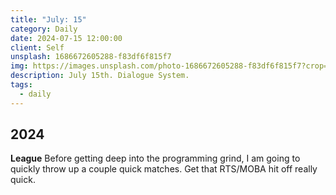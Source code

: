 ```yaml
---
title: "July: 15"
category: Daily
date: 2024-07-15 12:00:00
client: Self
unsplash: 1686672605288-f83df6f815f7
img: https://images.unsplash.com/photo-1686672605288-f83df6f815f7?crop=entropy&cs=srgb&fm=jpg&ixid=MnwzNjM5Nzd8MHwxfHJhbmRvbXx8fHx8fHx8fDE2ODE3NDg2ODY&ixlib=rb-4.0.3&q=85
description: July 15th. Dialogue System.
tags:
  - daily
---
```


## 2024

**League**
Before getting deep into the programming grind, I am going to quickly throw up a couple quick matches. Get that RTS/MOBA hit off really quick.